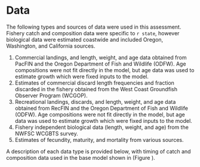 # Data
The following types and sources of data were used in this assessment. Fishery catch and composition data were specific to `r state`, however biological data were estimated coastwide and included Oregon, Washington, and California sources. 

1. Commercial landings, and length, weight, and age data obtained from PacFIN and the Oregon Department of Fish and Wildlife (ODFW). Age compositions were not fit directly in the model, but age data was used to estimate growth which were fixed inputs to the model. 
2. Estimates of commercial discard length frequencies and fraction discarded in the fishery obtained from the West Coast Groundfish Observer Program (WCGOP).
3. Recreational landings, discards, and length, weight, and age data obtained from RecFIN and the Oregon Department of Fish and Wildlife (ODFW). Age compositions were not fit directly in the model, but age data was used to estimate growth which were fixed inputs to the model. 
4. Fishery independent biological data (length, weight, and age) from the NWFSC WCGBTS survey.
5. Estimates of fecundity, maturity, and mortality from various sources.

A description of each data type is provided below, with timing of catch and composition data used in the base model shown in (Figure \ref{fig:data-plot}).
